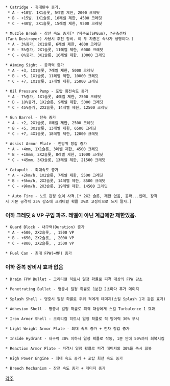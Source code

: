  * Catridge - 휴대탄수 증가.
  * A - +10발. 1X1슬롯, 5레벨 제한, 2000 크레딧
  * B - +15발. 1X1슬롯, 10레벨 제한, 4500 크레딧
  * C - +40발, 2X1슬롯, 15레벨 제한, 9500 크레딧

 * Muzzle Break - 장전 속도 증가[* ?자주포(SPGun), ?구축전차(Tank Destroyer) 사용시 추천 장비. 이 두 차종은 속사가 생명이다.]
  * A - 3%증가, 2X1슬롯, 6레벨 제한, 4000 크레딧
  * B - 5%증가, 2X1슬롯, 11레벨 제한, 6000 크레딧
  * C - 8%증가, 3X1슬롯, 16레벨 제한, 10000 크레딧

 * Aiming Sight - 공격력 증가
  * A - +3, 1X1슬롯, 7레벨 제한, 5000 크레딧
  * B - +5, 1X1슬롯, 11레벨 제한, 10000 크레딧
  * C - +7, 1X1슬롯, 17레벨 제한, 25000 크레딧

 * Oil Pressure Pump - 포탑 회전속도 증가
  * A - 7%증가, 1X1슬롯, 4레벨 제한, 2500 크레딧
  * B - 18%증가, 1X2슬롯, 9레벨 제한, 5000 크레딧
  * C - 45%증가, 2X2슬롯, 14레벨 제한, 12500 크레딧

 * Gun Barrel - 탄속 증가
  * A - +2, 2X1슬롯, 8레벨 제한, 2500 크레딧
  * B - +5, 3X1슬롯, 13레벨 제한, 6500 크레딧
  * C - +7, 4X1슬롯, 18레벨 제한, 12000 크레딧

 * Assist Armor Plate - 전방위 장갑 증가
  * A - +4mm, 1X1슬롯, 3레벨 제한, 4500 크레딧
  * B - +18mm, 2X2슬롯, 8레벨 제한, 11000 크레딧
  * C - +45mm, 3X3슬롯, 13레벨 제한, 21500 크레딧

 * Catapult - 최대속도 증가
  * A - +2km/h, 1X2슬롯, 7레벨 제한, 5500 크레딧
  * B - +5km/h, 2X2슬롯, 14레벨 제한, 8500 크레딧
  * C - +9km/h, 2X3슬롯, 19레벨 제한, 14500 크레딧

  * Auto Fire - 노트 판정 없이 사격.[* 2X2 슬롯, 제한 없음, 공짜...인데, 장착시 기본 공격력 25% 감소에 크리티컬 확률 3%로 고정이므로 쓰지 말자.]

=== 이하 크레딧 & VP 구입 파츠. 레벨이 아닌 계급에만 제한있음. ===

 * Guard Block - 내구력(Duration) 증가
  * A - +500, 2X2슬롯, , 1500 VP
  * B - +650, 2X2슬롯, , 2000 VP
  * C - +800, 2X2슬롯, , 2500 VP

 * Fuel Can - 최대 FPW(=MP) 증가

=== 이하 중복 장비시 효과 없음 ===

 * Drain FPW Bullet - 크리티컬 히트시 일정 확률로 피격 대상의 FPW 감소

 * Penetrating Bullet - 명중시 일정 확률로 1분간 2초마다 추가 데미지

 * Splash Shell - 명중시 일정 확률로 주위 적에게 데미지(스킬 Splash 1과 같은 효과)

 * Adhesion Shell - 명중시 일정 확률로 피격 대상에게 스킬 Turbulence 1 효과

 * Iron Armor Shell - 크리티컬 히트시 일정 확률로 적 방어력 30% 무시

 * Light Weight Armor Plate - 최대 속도 증가 + 전차 장갑 증가

 * Inside Hydrant - 내구력 30% 이하시 일정 확률로 작동, 1분 안에 50%까지 회복시킴

 * Reaction Armor Plate - 피격시 일정 확률로 피격 데미지의 30%를 즉시 회복

 * High Power Engine - 최대 속도 증가 + 포탑 회전 속도 증가

 * Breech Mechanism - 장전 속도 증가 + 데미지 증가

[[각주]]
